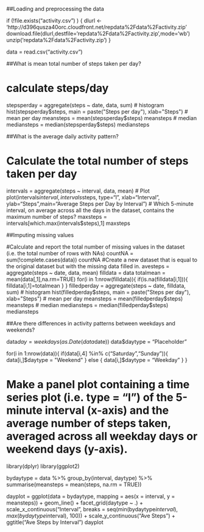 ##Loading and preprocessing the data

if (!file.exists("activity.csv") )
    {
     dlurl <- 'http://d396qusza40orc.cloudfront.net/repdata%2Fdata%2Factivity.zip'  
     download.file(dlurl,destfile='repdata%2Fdata%2Factivity.zip',mode='wb')  
     unzip('repdata%2Fdata%2Factivity.zip')
    }

data = read.csv("activity.csv")  

##What is mean total number of steps taken per day?

# calculate steps/day
stepsperday = aggregate(steps ~ date, data, sum)
# histogram
hist(stepsperday$steps, main = paste("Steps per day"), xlab="Steps")
# mean per day
meansteps = mean(stepsperday$steps)
meansteps
# median
mediansteps = median(stepsperday$steps)
mediansteps

##What is the average daily activity pattern?

# Calculate the total number of steps taken per day
intervals = aggregate(steps ~ interval, data, mean)
# Plot
plot(intervals$interval,intervals$steps, type="l", xlab="Interval", ylab="Steps",main="Average Steps per Day by Interval")
# Which 5-minute interval, on average across all the days in the dataset, contains the maximum number of steps?
maxsteps = intervals[which.max(intervals$steps),1]
maxsteps

##Imputing missing values

#Calculate and report the total number of missing values in the dataset (i.e. the total number of rows with NAs)
countNA = sum(!complete.cases(data))
countNA
#Create a new dataset that is equal to the original dataset but with the missing data filled in.
avesteps = aggregate(steps ~ date, data, mean)
filldata = data
totalmean = mean(data[,1],na.rm=TRUE)
for(i in 1:nrow(filldata)){
  if(is.na(filldata[i,1])){
    filldata[i,1]=totalmean
  }
}
filledperday = aggregate(steps ~ date, filldata, sum)
# histogram
hist(filledperday$steps, main = paste("Steps per day"), xlab="Steps")
# mean per day
meansteps = mean(filledperday$steps)
meansteps
# median
mediansteps = median(filledperday$steps)
mediansteps

##Are there differences in activity patterns between weekdays and weekends?

data$day = weekdays(as.Date(data$date))
data$daytype = "Placeholder"

for(i in 1:nrow(data)){
  if(data[i,4] %in% c("Saturday","Sunday")){
    data[i,]$daytype = "Weekend"
  }
  else {
  data[i,]$daytype = "Weekday"
  }
}

# Make a panel plot containing a time series plot (i.e. type = "l") of the 5-minute interval (x-axis) and the average number of steps taken, averaged across all weekday days or weekend days (y-axis).

library(dplyr)
library(ggplot2)

bydaytype = data %>% group_by(interval, daytype) %>% summarise(meansteps = mean(steps, na.rm = TRUE))

dayplot = ggplot(data = bydaytype, mapping = aes(x = interval, y = meansteps)) + geom_line() + facet_grid(daytype ~ .) + scale_x_continuous("Interval", breaks = seq(min(bydaytype$interval), max(bydaytype$interval), 100)) + scale_y_continuous("Ave Steps") + ggtitle("Ave Steps by Interval")
dayplot
